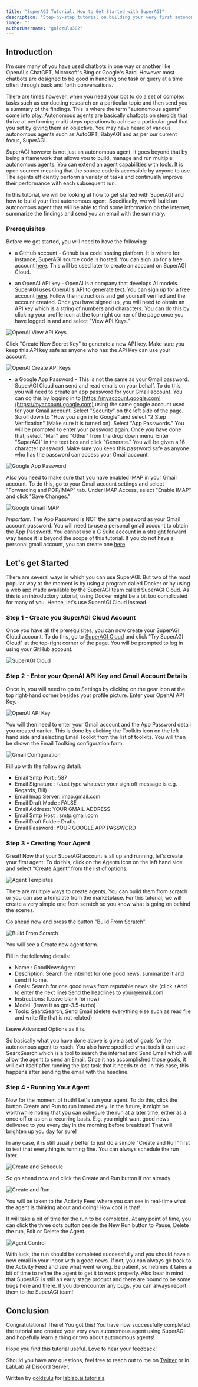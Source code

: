 ```yaml
---
title: "SuperAGI Tutorial: How to Get Started with SuperAGI"
description: "Step-by-step tutorial on building your very first autonomous agent using SuperAGI"
image: ""
authorUsername: "goldzulu382"
---
```



## Introduction
I'm sure many of you have used chatbots in one way or another like OpenAI's ChatGPT, Microsoft's Bing or Google's Bard. However most chatbots are designed to be good in handling one task or query at a time often through back and forth conversations. 

There are times however, when you need your bot to do a set of complex tasks such as conducting research on a particular topic and then send you a summary of the findings. This is where the term "autonomous agents" come into play. Autonomous agents are basically chatbots on steroids that thrive at performing multi steps operations to achieve a particular goal that you set by giving them an objective. You may have heard of various autonomous agents such as AutoGPT, BabyAGI and as per our current focus, SuperAGI.

SuperAGI however is not just an autonomous agent, it goes beyond that by being a framework that allows you to build, manage and run multiple autonomous agents. You can extend an agent capabilities with tools. It is open sourced meaning that the source code is accessible by anyone to use.  The agents efficiently perform a variety of tasks and continually improve their performance with each subsequent run.

In this tutorial, we will be looking at how to get started with SuperAGI and how to build your first autonomous agent. Specifically, we will build an autonomous agent that will be able to find some information on the internet, summarize the findings and send you an email with the summary.

### Prerequisites

Before we get started, you will need to have the following:

* a GitHub account - Github is a code hosting platform. It is where for instance, SuperAGI source code is hosted. You can sign up for a free account [here](https://github.com/signup). This will be used later to create an account on SuperAGI Cloud.

* an OpenAI API key - OpenAI is a company that develops AI models. SuperAGI uses OpenAI's API to generate text. You can sign up for a free account [here](https://beta.openai.com/). Follow the instructions and get yourself verified and the account created. Once you have signed up, you will need to obtain an API key which is a string of numbers and characters. You can do this by clicking your profile icon at the top-right corner of the page once you have logged in and and select "View API Keys." 

<Img src="https://iili.io/HD4Ubuj.png" alt="OpenAI View API Keys" caption="OpenAI View API Keys" />

Click "Create New Secret Key" to generate a new API key. Make sure you keep this API key safe as anyone who has the API Key can use your account. 

<Img src="https://iili.io/HD4g0V2.png" alt="OpenAI Create API Keys" caption="OpenAI Create API Keys" />

* a Google App Password - This is not the same as your Gmail password. SuperAGI Cloud can send and read emails on your behalf. To do this, you will need to create an app password for your Gmail account. You can do this by logging in to [https://myaccount.google.com](https://myaccount.google.com) using the same google account used for your Gmail account. Select "Security" on the left side of the page. Scroll down to "How you sign in to Google" and select "2 Step Verification" (Make sure it is turned on). Select "App Passwords." You will be prompted to enter your password again. Once you have done that, select "Mail" and "Other" from the drop down menu. Enter "SuperAGI" in the text box and click "Generate." You will be given a 16 character password. Make sure you keep this password safe as anyone who has the password can access your Gmail account.

<Img src="https://iili.io/HD4r2Wl.png" alt="Google App Password" caption="Google App Password" />

Also you need to make sure that you have enabled IMAP in your Gmail account. To do this, go to your Gmail account settings and select "Forwarding and POP/IMAP" tab. Under IMAP Access, select "Enable IMAP" and click "Save Changes."

<Img src="https://iili.io/HD4rqg9.png" alt="Google Gmail IMAP" caption="Google Gmail IMAP" />

_Important:_ The App Password is NOT the same password as your Gmail account password. You will need to use a personal gmail account to obtain the App Password. You cannot use a G Suite account in a straight forward way hence it is beyond the scope of this tutorial. If you do not have a personal gmail account, you can create one [here](https://accounts.google.com/signup/v2/webcreateaccount?flowName=GlifWebSignIn&flowEntry=SignUp).

## Let's get Started

There are several ways in which you can use SuperAGI. But two of the most popular way at the moment is by using a program called Docker or by using a web app made available by the SuperAGI team called SuperAGI Cloud. As this is an introductory tutorial, using Docker might be a bit too complicated for many of you. Hence, let's use SuperAGI Cloud instead.

### Step 1 - Create you SuperAGI Cloud Account

Once you have all the prerequisites, you can now create your SuperAGI Cloud account. To do this, go to [SuperAGI Cloud](https://superagi.cloud/) and click "Try SuperAGI Cloud" at the top-right corner of the page. You will be prompted to log in using your GitHub account. 

<Img src="https://iili.io/HD4roOb.png" alt="SuperAGI Cloud" caption="SuperAGI Cloud" />


### Step 2 - Enter your OpenAI API Key and Gmail Account Details

Once in, you will need to go to Settings by clicking on the gear icon at the top right-hand corner besides your profile picture. Enter your OpenAI API Key.

<Img src="https://iili.io/HD4rxbj.png" alt="OpenAI API Key" caption="OpenAI API Key" />

You will then need to enter your Gmail account and the App Password detail you created earlier. This is done by clicking the Toolkits icon on the left hand side and selecting Email Toolkit from the list of toolkits. You will then be shown the Email Toolking configuration form.

<Img src="https://iili.io/HD4rvIf.png" alt="Gmail Configuration" caption="Gmail Configuration" />

Fill up with the following detail:

* Email Smtp Port : 587
* Email Signature : (Just type whatever your sign off message is e.g. Regards, Bill)
* Email Imap Server: imap.gmail.com
* Email Draft Mode : FALSE
* Email Address: YOUR GMAIL ADDRESS
* Email Smtp Host : smtp.gmail.com
* Email Draft Folder: Drafts
* Email Password: YOUR GOOGLE APP PASSWORD

### Step 3 - Creating Your Agent

Great! Now that your SuperAGI account is all up and running, let's create your first agent. To do this, click on the Agents icon on the left hand side and select "Create Agent" from the list of options. 

<Img src="https://iili.io/HD44dkg.png" alt="Agent Templates" caption="Agent Templates" />

There are multiple ways to create agents. You can build them from scratch or you can use a template from the marketplace. For this tutorial, we will create a very simple one from scratch so you know what is going on behind the scenes.

Go ahead now and press the button "Build From Scratch".

<Img src="https://iili.io/HD4ryrP.png" alt="Build From Scratch" caption="Build From Scratch" />

You will see a Create new agent form. 

Fill in the following details:

* Name : GoodNewsAgent
* Description: Search the internet for one good news, summarize it and send it to me.
* Goals:
    Search for one good news from reputable news site (click +Add to enter the next line)
    Send the headlines to your@email.com
* Instructions: (Leave blank for now)
* Model: (leave it as gpt-3.5-turbo)
* Tools: SearxSearch, Send Email (delete everything else such as read file and write file that is not related)

Leave Advanced Options as it is.

So basically what you have done above is give a set of goals for the autonomous agent to reach. You also have specified what tools it can use - SearxSearch which is a tool to search the internet and Send Email which will allow the agent to send an Email. Once it has accomplished those goals, it will exit itself after running the last task that it needs to do. In this case, this happens after sending the email with the headline.

### Step 4 - Running Your Agent

Now for the moment of truth! Let's run your agent. To do this, click the button Create and Run to run immediately. In the future, it might be worthwhile noting that you can schedule the run at a later time, either as a once off or as on a recurring basis. E.g. you might want good news delivered to you every day in the morning before breakfast! That will brighten up you day for sure!

In any case, it is still usually better to just do a simple "Create and Run" first to test that everything is running fine. You can always schedule the run later.

<Img src="https://iili.io/HD46SlS.png" alt="Create and Schedule" caption="Create and Schedule" />

So go ahead now and click the Create and Run button if not already.

<Img src="https://iili.io/HD46LWx.png" alt="Create and Run" caption="Create and Run" />

You will be taken to the Activity Feed where you can see in real-time what the agent is thinking about and doing! How cool is that!

It will take a bit of time for the run to be completed. At any point of time, you can click the three dots button beside the New Run button to Pause, Delete the run, Edit or Delete the Agent.

<Img src="https://iili.io/HD464Re.png" alt="Agent Control" caption="Agent Control" />

With luck, the run should be completed successfully and you should have a new email in your inbox with a good news. If not, you can always go back to the Activity Feed and see what went wrong. Be patient, sometimes it takes a bit of time to refine the agent to get it to work properly. Also bear in mind that SuperAGI is still an early stage product and there are bound to be some bugs here and there. If you do encounter any bugs, you can always report them to the SuperAGI team!

## Conclusion

Congratulations! There! You got this! You have now successfully completed the tutorial and created your very own autonomous agent using SuperAGI and hopefully learn a thing or two about autonomous agents!

Hope you find this tutorial useful. Love to hear your feedback!

Should you have any questions, feel free to reach out to me on [Twitter](https://twitter.com/voicetechguy1) or in LabLab AI Discord Server. 

Written by [goldzulu](https://linkedin.com/in/goldzulu) for [lablab.ai tutorials](https://lablab.ai/t).